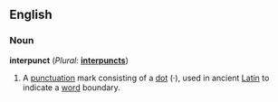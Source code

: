 ==English==
{{wikipedia}}
===Noun===
'''interpunct''' (''Plural:'' '''[[interpuncts]]''')

#A [[punctuation]] mark consisting of a [[dot]] (·), used in ancient [[Latin]] to indicate a [[word]] boundary.